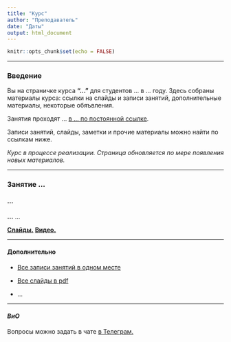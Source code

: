 ```yaml
---
title: "Курс"
author: "Преподаватель"
date: "Даты"
output: html_document
---
```


```r
knitr::opts_chunk$set(echo = FALSE)
```

---

### Введение
Вы на страничке курса **"..."** для студентов ... в ... году. Здесь собраны материалы курса: ссылки на слайды и записи занятий, дополнительные материалы, некоторые обяъвления.

Занятия проходят ... [в ... по постоянной ссылке](...).

Записи занятий, слайды, заметки и прочие материалы можно найти по ссылкам ниже.

*Курс в процессе реализации. Страница обновляется по мере появления новых материалов.*

---

### Занятие ... 
#### **...**

**...** ...

[**Слайды.**](....html)
[**Видео.**](...)

---

#### **Дополнительно**

- [Все записи занятий в одном месте](...)

- [Все слайды в pdf](...)

- ...

---

#### *ВиО*

Вопросы можно задать в чате [в Телеграм.](https://t.me/...)

